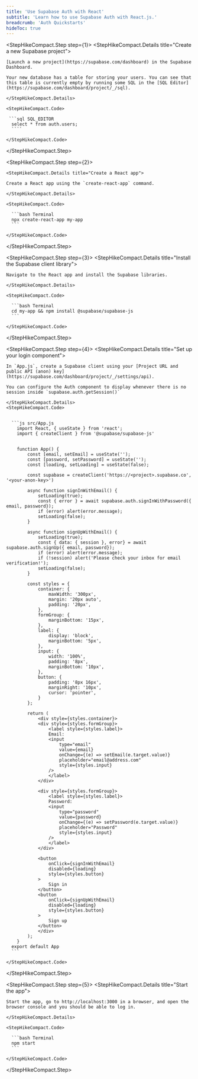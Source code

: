 ```yaml
---
title: 'Use Supabase Auth with React'
subtitle: 'Learn how to use Supabase Auth with React.js.'
breadcrumb: 'Auth Quickstarts'
hideToc: true
---
```


<StepHikeCompact>

  <StepHikeCompact.Step step={1}>
    <StepHikeCompact.Details title="Create a new Supabase project">

    [Launch a new project](https://supabase.com/dashboard) in the Supabase Dashboard.

    Your new database has a table for storing your users. You can see that this table is currently empty by running some SQL in the [SQL Editor](https://supabase.com/dashboard/project/_/sql).

    </StepHikeCompact.Details>

    <StepHikeCompact.Code>

     ```sql SQL_EDITOR
      select * from auth.users;
      ````

    </StepHikeCompact.Code>

  </StepHikeCompact.Step>

  <StepHikeCompact.Step step={2}>

    <StepHikeCompact.Details title="Create a React app">

    Create a React app using the `create-react-app` command.

    </StepHikeCompact.Details>

    <StepHikeCompact.Code>

      ```bash Terminal
      npx create-react-app my-app
      ```

    </StepHikeCompact.Code>

  </StepHikeCompact.Step>

  <StepHikeCompact.Step step={3}>
    <StepHikeCompact.Details title="Install the Supabase client library">

    Navigate to the React app and install the Supabase libraries.

    </StepHikeCompact.Details>

    <StepHikeCompact.Code>

      ```bash Terminal
      cd my-app && npm install @supabase/supabase-js
      ```

    </StepHikeCompact.Code>

  </StepHikeCompact.Step>

  <StepHikeCompact.Step step={4}>
    <StepHikeCompact.Details title="Set up your login component">

    In `App.js`, create a Supabase client using your [Project URL and public API (anon) key](https://supabase.com/dashboard/project/_/settings/api).

    You can configure the Auth component to display whenever there is no session inside `supabase.auth.getSession()`

    </StepHikeCompact.Details>
    <StepHikeCompact.Code>


      ```js src/App.js
        import React, { useState } from 'react';
        import { createClient } from '@supabase/supabase-js'


        function App() {
            const [email, setEmail] = useState('');
            const [password, setPassword] = useState('');
            const [loading, setLoading] = useState(false);

            const supabase = createClient('https://<project>.supabase.co', '<your-anon-key>')

            async function signInWithEmail() {
                setLoading(true);
                const { error } = await supabase.auth.signInWithPassword({ email, password});
                if (error) alert(error.message);
                setLoading(false);
            }

            async function signUpWithEmail() {
                setLoading(true);
                const { data: { session }, error} = await supabase.auth.signUp({ email, password});
                if (error) alert(error.message);
                if (!session) alert('Please check your inbox for email verification!');
                setLoading(false);
            }

            const styles = {
                container: {
                    maxWidth: '300px',
                    margin: '20px auto',
                    padding: '20px',
                },
                formGroup: {
                    marginBottom: '15px',
                },
                label: {
                    display: 'block',
                    marginBottom: '5px',
                },
                input: {
                    width: '100%',
                    padding: '8px',
                    marginBottom: '10px',
                },
                button: {
                    padding: '8px 16px',
                    marginRight: '10px',
                    cursor: 'pointer',
                }
            };

            return (
                <div style={styles.container}>
                <div style={styles.formGroup}>
                    <label style={styles.label}>
                    Email:
                    <input
                        type="email"
                        value={email}
                        onChange={(e) => setEmail(e.target.value)}
                        placeholder="email@address.com"
                        style={styles.input}
                    />
                    </label>
                </div>

                <div style={styles.formGroup}>
                    <label style={styles.label}>
                    Password:
                    <input
                        type="password"
                        value={password}
                        onChange={(e) => setPassword(e.target.value)}
                        placeholder="Password"
                        style={styles.input}
                    />
                    </label>
                </div>

                <button
                    onClick={signInWithEmail}
                    disabled={loading}
                    style={styles.button}
                >
                    Sign in
                </button>
                <button
                    onClick={signUpWithEmail}
                    disabled={loading}
                    style={styles.button}
                >
                    Sign up
                </button>
                </div>
            );
        }
      export default App
      ```

    </StepHikeCompact.Code>

  </StepHikeCompact.Step>

  <StepHikeCompact.Step step={5}>
    <StepHikeCompact.Details title="Start the app">

    Start the app, go to http://localhost:3000 in a browser, and open the browser console and you should be able to log in.

    </StepHikeCompact.Details>

    <StepHikeCompact.Code>

      ```bash Terminal
      npm start
      ```

    </StepHikeCompact.Code>

  </StepHikeCompact.Step>
</StepHikeCompact>
